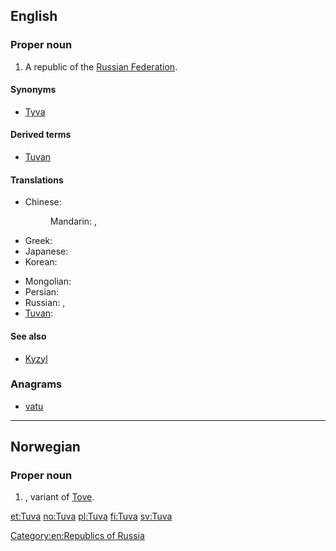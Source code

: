 ==English==
{{wikipedia}}

===Proper noun===
{{en-proper noun}}

# A republic of the [[Russian Federation]].

====Synonyms====
* [[Tyva]]

====Derived terms====
* [[Tuvan]]

====Translations====
{{trans-top|Tuva, Russia}}
* Chinese:
*: Mandarin: {{t|cmn|圖瓦|sc=Hani}}, {{t|cmn|图瓦|tr=Túwǎ|sc=Hani}}
* Greek: {{t|el|Τιβά|f|tr=Tivá}}
* Japanese: {{t|ja|トゥヴァ|tr=Tūva}}
* Korean: {{t|ko|투바|tr=Tuba|sc=Hang}}
{{trans-mid}}
* Mongolian: {{t|mn|Тува|tr=Tuvá|sc=Cyrl|xs=Mongolian}}
* Persian: {{t|fa|توفا|f|tr=tuufa}}
* Russian: {{t|ru|Тува|f|tr=Tuvá}},  {{t-|ru|Тыва|f|tr=Tyvá}}
* [[Tuvan]]: {{tø|tyv|Тыва|tr=Tyvá}}
{{trans-bottom}}

====See also====
* [[Kyzyl]]

===Anagrams===
* [[vatu#English|vatu]]

[[Category:en:Republics of Russia]]

----

==Norwegian==

===Proper noun===
{{infl|no|proper noun}}

# {{given name|female|lang=no}}, variant of [[Tove]].

[[et:Tuva]]
[[no:Tuva]]
[[pl:Tuva]]
[[fi:Tuva]]
[[sv:Tuva]]